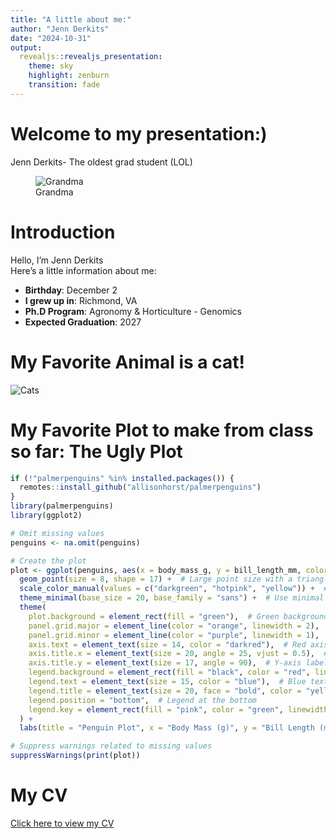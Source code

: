 ---
title: "A little about me:"
author: "Jenn Derkits"
date: "2024-10-31"
output: 
  revealjs::revealjs_presentation:
    theme: sky
    highlight: zenburn
    transition: fade
---

# Welcome to my presentation:)

Jenn Derkits- The oldest grad student (LOL)

![Grandma](grandma.gif)

# Introduction

Hello, I'm Jenn Derkits  
Here’s a little information about me:

- **Birthday**: December 2
- **I grew up in**: Richmond, VA
- **Ph.D Program**: Agronomy & Horticulture - Genomics
- **Expected Graduation**: 2027


# My Favorite Animal is a cat!

![Cats](IMG_3950.jpeg)  <!-- Replace with actual image path -->

# My Favorite Plot to make from class so far: The Ugly Plot

```{r pressure_plot, echo=FALSE}
if (!"palmerpenguins" %in% installed.packages()) {
  remotes::install_github("allisonhorst/palmerpenguins")
}
library(palmerpenguins)
library(ggplot2)

# Omit missing values
penguins <- na.omit(penguins)

# Create the plot
plot <- ggplot(penguins, aes(x = body_mass_g, y = bill_length_mm, color = species)) +
  geom_point(size = 8, shape = 17) +  # Large point size with a triangle shape
  scale_color_manual(values = c("darkgreen", "hotpink", "yellow")) +  # Custom color choices
  theme_minimal(base_size = 20, base_family = "sans") +  # Use minimal theme
  theme(
    plot.background = element_rect(fill = "green"),  # Green background
    panel.grid.major = element_line(color = "orange", linewidth = 2),  # Thick orange grid lines
    panel.grid.minor = element_line(color = "purple", linewidth = 1),  # Thinner purple grid lines
    axis.text = element_text(size = 14, color = "darkred"),  # Red axis text
    axis.title.x = element_text(size = 20, angle = 25, vjust = 0.5),  # Slightly tilted x-axis label
    axis.title.y = element_text(size = 17, angle = 90),  # Y-axis label remains vertical
    legend.background = element_rect(fill = "black", color = "red", linewidth = 3),  # Black background with red border
    legend.text = element_text(size = 15, color = "blue"),  # Blue text in the legend
    legend.title = element_text(size = 20, face = "bold", color = "yellow"),  # Yellow bold legend title
    legend.position = "bottom",  # Legend at the bottom
    legend.key = element_rect(fill = "pink", color = "green", linewidth = 3)  # Pink and green legend keys
  ) +
  labs(title = "Penguin Plot", x = "Body Mass (g)", y = "Bill Length (mm)", color = "Species")  # Labels

# Suppress warnings related to missing values
suppressWarnings(print(plot))
```

# My CV


[Click here to view my CV](CV.pdf)




